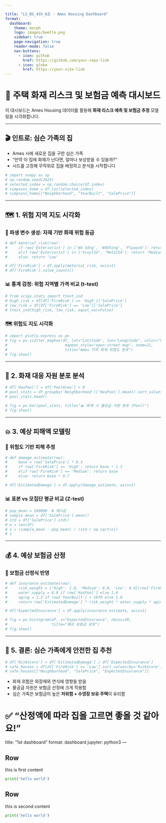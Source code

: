 ```yaml
---

title: "LS_BS_4th_6조 - Ames Housing Dashboard"
format:
  dashboard:
    theme: morph
    logo: images/beetle.png
    sidebar: true
    page-navigation: true
    reader-mode: false
    nav-buttons:
      - icon: github
        href: https://github.com/your-repo-link
      - icon: globe
        href: https://your-site-link
---
```


# 🏡 주택 화재 리스크 및 보험금 예측 대시보드

이 대시보드는 Ames Housing 데이터를 활용해 **화재 리스크 예측 및 보험금 추정** 모델링을 시각화합니다.

---

## 🎬 인트로: 심슨 가족의 집

- Ames 시에 새로운 집을 구한 심슨 가족
- "만약 이 집에 화재가 난다면, 얼마나 보상받을 수 있을까?"
- 시드를 고정해 무작위로 집을 배정하고 분석을 시작합니다

```python
# import numpy as np
# np.random.seed(2025)
# selected_index = np.random.choice(df.index)
# simpsons_home = df.loc[selected_index]
# simpsons_home[["Neighborhood", "YearBuilt", "SalePrice"]]
```

---

## 🗺️ 1. 위험 지역 지도 시각화 {.tabset}

### 🔧 파생 변수 생성: 자재 기반 화재 위험 등급
```python
# def material_risk(row):
#     if row['Exterior1st'] in ['Wd Sdng', 'WdShing', 'Plywood']: return 'High'
#     elif row['Exterior1st'] in ['VinylSd', 'MetalSd']: return 'Medium'
#     else: return 'Low'

# df['FireRisk'] = df.apply(material_risk, axis=1)
# df['FireRisk'].value_counts()
```

### 📊 통계 검정: 위험 지역별 가격 비교 (t-test)
```python
# from scipy.stats import ttest_ind
# high_risk = df[df['FireRisk'] == 'High']['SalePrice']
# low_risk = df[df['FireRisk'] == 'Low']['SalePrice']
# ttest_ind(high_risk, low_risk, equal_var=False)
```

### 🗺️ 위험도 지도 시각화
```python
# import plotly.express as px
# fig = px.scatter_mapbox(df, lat="Latitude", lon="Longitude", color="FireRisk",
#                          mapbox_style="open-street-map", zoom=11,
#                          title="Ames 지역 화재 위험도 분포")
# fig.show()
```

---

## 🚒 2. 화재 대응 자원 분포 분석

```python
# df['HasPool'] = df['PoolArea'] > 0
# pool_stats = df.groupby('Neighborhood')['HasPool'].mean().sort_values(ascending=False)
# pool_stats.head()
```

```python
# fig = px.bar(pool_stats, title="🏊 화재 시 물공급 자원 분포 (Pool)")
# fig.show()
```

---

## 💥 3. 예상 피해액 모델링

### 🔧 위험도 기반 피해 추정
```python
# def damage_estimate(row):
#     base = row['SalePrice'] * 0.3
#     if row['FireRisk'] == 'High': return base * 1.3
#     elif row['FireRisk'] == 'Medium': return base
#     else: return base * 0.7

# df['EstimatedDamage'] = df.apply(damage_estimate, axis=1)
```

### 📊 표본 vs 모집단 평균 비교 (Z-test)
```python
# pop_mean = 180000  # 예시값
# sample_mean = df['SalePrice'].mean()
# std = df['SalePrice'].std()
# n = len(df)
# z = (sample_mean - pop_mean) / (std / np.sqrt(n))
# z
```

---

## 💰 4. 예상 보험금 산정

### 🔧 보험금 산정식 반영
```python
# def insurance_estimate(row):
#     risk_weight = {'High': 1.0, 'Medium': 0.8, 'Low': 0.6}[row['FireRisk']]
#     water_supply = 0.8 if row['HasPool'] else 1.0
#     aging = 1.2 if row['YearBuilt'] < 1970 else 1.0
#     return row['EstimatedDamage'] * risk_weight * water_supply * aging

# df['ExpectedInsurance'] = df.apply(insurance_estimate, axis=1)
```

```python
# fig = px.histogram(df, x="ExpectedInsurance", nbins=30,
#                    title="예상 보험금 분포")
# fig.show()
```

---

## 🏁 5. 결론: 심슨 가족에게 안전한 집 추천

```python
# df['RiskScore'] = df['EstimatedDamage'] / df['ExpectedInsurance']
# safe_houses = df[df['FireRisk'] == 'Low'].sort_values(by='RiskScore').head(5)
# safe_houses[["Neighborhood", "SalePrice", "ExpectedInsurance"]]
```

::: {.card title="🔥 분석 요약"}
- 화재 위험은 외장재와 연식에 영향을 받음
- 물공급 자원은 보험금 산정에 크게 작용함
- 심슨 가족은 보험금이 높은 **저위험 + 수영장 보유 주택**이 유리함
:::

✅ "산정액에 따라 집을 고르면 좋을 것 같아요!"
=======
title: "1st dashboard"
format: dashboard
jupyter: python3
---

## Row {height="70%"}
this is first content

```python

print('hello world')
```

## Row {height="30%"}
this is second content

```python

print('hello world')
```
